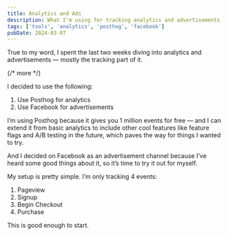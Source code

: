 ```yaml
---
title: Analytics and Ads
description: What I'm using for tracking analytics and advertisements
tags: ['tools', 'analytics', 'posthog', 'facebook']
pubDate: 2024-03-07
---
```


True to my word, I spent the last two weeks diving into analytics and advertisements — mostly the tracking part of it.

{/* more */}

I decided to use the following:

1. Use Posthog for analytics
2. Use Facebook for advertisements

I’m using Posthog because it gives you 1 million events for free — and I can extend it from basic analytics to include other cool features like feature flags and A/B testing in the future, which paves the way for things I wanted to try.

And I decided on Facebook as an advertisement channel because I’ve heard some good things about it, so it’s time to try it out for myself.

My setup is pretty simple. I’m only tracking 4 events:

1. Pageview
2. Signup
3. Begin Checkout
4. Purchase

This is good enough to start.
